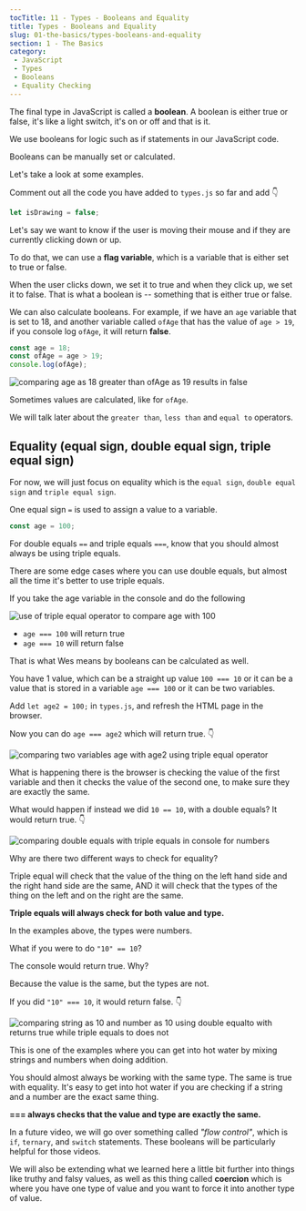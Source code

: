 ```yaml
---
tocTitle: 11 - Types - Booleans and Equality
title: Types - Booleans and Equality
slug: 01-the-basics/types-booleans-and-equality
section: 1 - The Basics
category:
 - JavaScript
 - Types
 - Booleans
 - Equality Checking
---
```


The final type in JavaScript is called a **boolean**. A boolean is either true or false, it's like a light switch, it's on or off and that is it.

We use booleans for logic such as if statements in our JavaScript code.

Booleans can be manually set or calculated.

Let's take a look at some examples.

Comment out all the code you have added to `types.js` so far and add 👇

```js
let isDrawing = false;
```

Let's say we want to know if the user is moving their mouse and if they are currently clicking down or up.

To do that, we can use a **flag variable**, which is a variable that is either set to true or false.

When the user clicks down, we set it to true and when they click up, we set it to false. That is what a boolean is -- something that is either true or false.

We can also calculate booleans. For example, if we have an `age` variable that is set to 18, and another variable called `ofAge` that has the value of `age > 19`, if you console log `ofAge`, it will return **false**.

```js
const age = 18;
const ofAge = age > 19;
console.log(ofAge);
```

![comparing age as 18 greater than ofAge as 19 results in false](./boolean-false-in-console.webp)

Sometimes values are calculated, like for `ofAge`.

We will talk later about the `greater than`, `less than` and `equal to` operators.

## Equality (equal sign, double equal sign, triple equal sign)

For now, we will just focus on equality which is the `equal sign`, `double equal sign` and `triple equal sign`.

One equal sign `=` is used to assign a value to a variable.

```js
const age = 100;
```

For double equals `==` and triple equals `===`, know that you should almost always be using triple equals.

There are some edge cases where you can use double equals, but almost all the time it's better to use triple equals.

If you take the age variable in the console and do the following

![use of triple equal operator to compare age with 100](./triple-equals-comparison-in-console.webp)

* `age === 100` will return true
* `age === 10` will return false

That is what Wes means by booleans can be calculated as well.

You have 1 value, which can be a straight up value `100 === 10` or it can be a value that is stored in a variable `age === 100` or it can be two variables.

Add `let age2 = 100;` in `types.js`, and refresh the HTML page in the browser.

Now you can do `age === age2` which will return true. 👇

![comparing two variables age with age2 using triple equal operator](./triple-equal-operator-comparison-between-variables-in-console.webp)

What is happening there is the browser is checking the value of the first variable and then it checks the value of the second one, to make sure they are exactly the same.

What would happen if instead we did `10 == 10`, with a double equals? It would return true. 👇

![comparing double equals with triple equals in console for numbers](./comparing-double-equals-with-tripple-in-console.webp)

Why are there two different ways to check for equality?

Triple equal will check that the value of the thing on the left hand side and the right hand side are the same, AND it will check that the types of the thing on the left and on the right are the same.

**Triple equals will always check for both value and type.**

In the examples above, the types were numbers.

What if you were to do `"10" == 10`?

The console would return true. Why?

Because the value is the same, but the types are not.

If you did `"10" === 10`, it would return false. 👇

![comparing string as 10 and number as 10 using double equalto with returns true while triple equals to does not](./string-and-number-comparison-using-two-ways.webp)

This is one of the examples where you can get into hot water by mixing strings and numbers when doing addition.

You should almost always be working with the same type. The same is true with equality. It's easy to get into hot water if you are checking if a string and a number are the exact same thing.

**=== always checks that the value and type are exactly the same.**

In a future video, we will go over something called _"flow control"_, which is `if`, `ternary`, and `switch` statements. These booleans will be particularly helpful for those videos.

We will also be extending what we learned here a little bit further into things like truthy and falsy values, as well as this thing called **coercion** which is where you have one type of value and you want to force it into another type of value.
